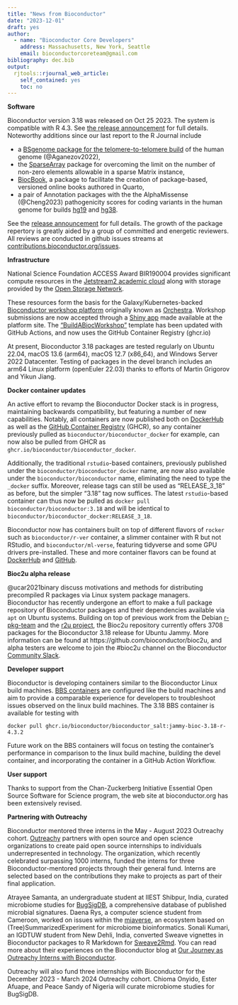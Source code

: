 ```yaml
---
title: "News from Bioconductor"
date: "2023-12-01"
draft: yes
author:
  - name: "Bioconductor Core Developers"
    address: Massachusetts, New York, Seattle
    email: bioconductorcoreteam@gmail.com
bibliography: dec.bib
output:
  rjtools::rjournal_web_article:
    self_contained: yes
    toc: no
---
```



**Software** 

Bioconductor version 3.18 was released on Oct 25 2023.  The system is compatible with R 4.3.  See [the release announcement](https://bioconductor.org/news/bioc_3_18_release/) for full details. Noteworthy additions since our last report to the R Journal include

- a [BSgenome package for the telomere-to-telomere build](https://bioconductor.org/packages/release/data/annotation/html/BSgenome.Hsapiens.NCBI.T2T.CHM13v2.0.html) of the 
human genome (@Aganezov2022),
- the [SparseArray](https://bioconductor.org/packages/release/bioc/html/SparseArray.html) package for overcoming the limit on the number of non-zero elements allowable in a sparse Matrix instance, 
- [BiocBook](https://bioconductor.org/packages/BiocBook), a package to facilitate the creation of package-based, versioned online books authored in Quarto,
- a pair of Annotation packages with the the AlphaMissense (@Cheng2023) pathogenicity scores
for coding variants in the human genome for builds [hg19](https://bioconductor.org/packages/AlphaMissense.v2023.hg19) and
[hg38](https://bioconductor.org/packages/AlphaMissense.v2023.hg38).

See the [release announcement](https://bioconductor.org/news/bioc_3_18_release/) for full details.
The growth of the package repertory is greatly aided by a group of committed
and energetic reviewers.  All reviews are conducted in github issues streams
at [contributions.bioconductor.org/issues](https://github.com/Bioconductor/Contributions/issues).


**Infrastructure**

National Science Foundation ACCESS Award BIR190004 provides
significant compute resources in the [Jetstream2 academic cloud](https://jetstream-cloud.org/index.html) along with storage provided by the [Open Storage Network](https://www.openstoragenetwork.org/).

These resources form the basis for the 
Galaxy/Kubernetes-backed [Bioconductor workshop platform](https://workshop.bioconductor.org)
originally known as [Orchestra](https://f1000research.com/articles/7-1656).
Workshop submissions are now
accepted through a [Shiny app](https://github.com/Bioconductor/BiocWorkshopSubmit) made available at the platform site.
The ["BuildABiocWorkshop"](https://github.com/Bioconductor/BuildABiocWorkshop)
template has been updated
with GitHub Actions, and now uses the GitHub Container Registry (ghcr.io)

At present, Bioconductor 3.18 packages are tested regularly on 
Ubuntu 22.04, macOS 13.6 (arm64), macOS 12.7 (x86_64), and Windows
Server 2022 Datacenter.  Testing of packages in the devel branch
includes an arm64 Linux platform (openEuler 22.03) thanks to efforts
of Martin Grigorov and Yikun Jiang.

**Docker container updates**

An active effort to revamp the Bioconductor Docker stack is in progress, maintaining backwards compatibility, but featuring a number of new capabilities. Notably, all containers are now published both on 
[DockerHub](https://hub.docker.com/u/bioconductor) as well as the 
[GitHub Container Registry](https://github.com/orgs/Bioconductor/packages?repo_name=bioconductor_docker) (GHCR), so any container previously pulled as `bioconductor/bioconductor_docker` for example, can now also be pulled from GHCR as ```ghcr.io/bioconductor/bioconductor_docker```.

Additionally, the traditional `rstudio`-based containers, previously published under the `bioconductor/bioconductor_docker` name, are now also available under the `bioconductor/bioconductor` name, eliminating the need to type the `_docker` suffix. Moreover, release tags can still be used as "RELEASE_3_18" as before, but the simpler "3.18" tag now suffices. The latest `rstudio`-based container can thus now be pulled as `docker pull bioconductor/bioconductor:3.18` and will be identical to ```bioconductor/bioconductor_docker:RELEASE_3_18```.

Bioconductor now has containers built on top of different flavors of `rocker` such as `bioconductor/r-ver` container, a slimmer container with R but not RStudio, and `bioconductor/ml-verse`, featuring tidyverse and some GPU drivers pre-installed. These and more container flavors can be found at [DockerHub](https://hub.docker.com/u/bioconductor) and [GitHub](https://github.com/orgs/Bioconductor/packages?repo_name=bioconductor_docker).

**Bioc2u alpha release**

@ucar2021binary discuss motivations and methods for distributing precompiled R packages via
Linux system package managers.
Bioconductor has recently undergone an effort to make a full package repository of Bioconductor packages and their dependencies available via `apt` on Ubuntu systems. Building on top of previous work from the Debian [r-pkg-team](https://wiki.debian.org/Teams/r-pkg-team) and the [r2u project](https://github.com/eddelbuettel/r2u/), the Bioc2u repository currently offers 3708 packages for the Bioconductor 3.18 release for Ubuntu Jammy. More information can be found at https://github.com/bioconductor/bioc2u, and alpha testers are welcome to join the #bioc2u channel on the Bioconductor [Community Slack](community-bioc.slack.com).

**Developer support **

Bioconductor is developing containers similar to the Bioconductor Linux build machines. [BBS containers](https://github.com/Bioconductor/bioconductor_salt) are configured like the build machines and aim to provide a comparable experience for developers to troubleshoot issues observed on the linux build machines. The 3.18 BBS container is available for testing with
```
docker pull ghcr.io/bioconductor/bioconductor_salt:jammy-bioc-3.18-r-4.3.2
```

Future work on the BBS containers will focus on testing the container's performance 
in comparison to the linux build machine, building the devel container, and 
incorporating the container in a GitHub Action Workflow.

**User support**

Thanks to support from the Chan-Zuckerberg Initiative Essential Open Source Software
for Science program, the web site at bioconductor.org has been extensively revised.


**Partnering with Outreachy**

Bioconductor mentored three interns in the May - August 2023 Outreachy cohort. [Outreachy](outreachy.org) partners with open source and open science organizations to create paid open source internships to individuals underrepresented in technology. The organization, which recently celebrated surpassing 1000 interns, funded the interns for three Bioconductor-mentored projects through their general fund. Interns are selected based on the contributions they make to projects as part of their final application.

Atrayee Samanta, an undergraduate student at IIEST Shibpur, India, curated microbiome studies for [BugSigDB](https://bugsigdb.org/), a comprehensive database of published microbial signatures. Daena Rys, a computer science student from Cameroon, worked on issues within the [miaverse](https://microbiome.github.io/), an ecosystem based on (Tree)SummarizedExperiment for microbiome bioinformatics. Sonali Kumari, an IGDTUW student from New Dehli, India, converted Sweave vignettes in Bioconductor packages to R Markdown for [Sweave2Rmd](https://bioconductor.github.io/sweave2rmd/). You can read more about their experiences on the Bioconductor blog at [Our Journey as Outreachy Interns with Bioconductor](https://blog.bioconductor.org/posts/2023-07-14-OutreachyInternshipExperience/).

Outreachy will also fund three internships with Bioconductor for the December 2023 - March 2024 Outreachy cohort. Chioma Onyido, Ester Afuape, and Peace Sandy of Nigeria will curate microbiome studies for BugSigDB.

